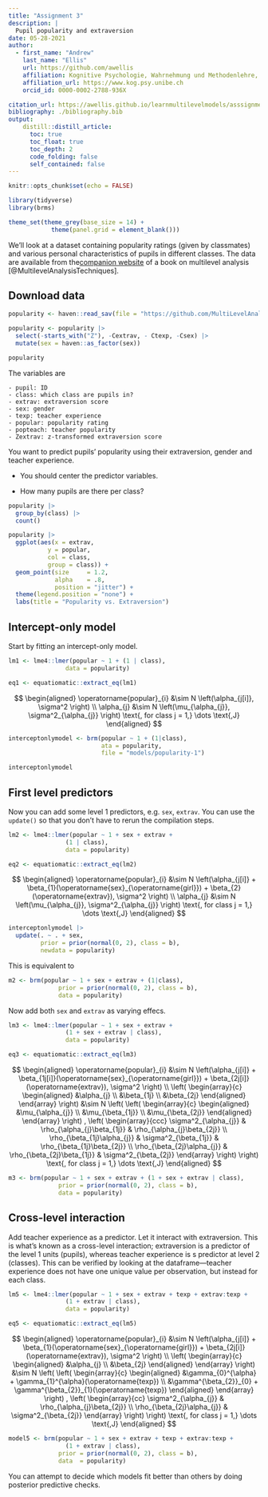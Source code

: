 ```yaml
---
title: "Assignment 3"
description: | 
  Pupil popularity and extraversion
date: 05-28-2021
author:
  - first_name: "Andrew"
    last_name: "Ellis"
    url: https://github.com/awellis
    affiliation: Kognitive Psychologie, Wahrnehmung und Methodenlehre, Universität Bern 
    affiliation_url: https://www.kog.psy.unibe.ch
    orcid_id: 0000-0002-2788-936X

citation_url: https://awellis.github.io/learnmultilevelmodels/asssignment-3.html
bibliography: ./bibliography.bib
output: 
    distill::distill_article:
      toc: true
      toc_float: true
      toc_depth: 2
      code_folding: false
      self_contained: false
---
```



```r
knitr::opts_chunk$set(echo = FALSE)
```


```r
library(tidyverse)
library(brms)

theme_set(theme_grey(base_size = 14) +
            theme(panel.grid = element_blank()))
```


We'll look at a dataset containing popularity ratings (given by  classmates) and various personal characteristics of pupils in different classes. The data are available from the[companion website](https://multilevel-analysis.sites.uu.nl/intro-to-multilevel-analyses/) of a book on multilevel analysis [@MultilevelAnalysisTechniques].

## Download data


```r
popularity <- haven::read_sav(file = "https://github.com/MultiLevelAnalysis/Datasets-third-edition-Multilevel-book/blob/master/chapter%202/popularity/SPSS/popular2.sav?raw=true")
```


```r
popularity <- popularity |> 
  select(-starts_with("Z"), -Cextrav, - Ctexp, -Csex) |> 
  mutate(sex = haven::as_factor(sex))

popularity
```
The variables are

```
- pupil: ID
- class: which class are pupils in?
- extrav: extraversion score
- sex: gender
- texp: teacher experience
- popular: popularity rating
- popteach: teacher popularity
- Zextrav: z-transformed extraversion score           
```

You want to predict pupils' popularity using their extraversion, gender and teacher experience.

:::exercise
- You should center the predictor variables.

- How many pupils are there per class?
:::

```r
popularity |> 
  group_by(class) |> 
  count()
```


```r
popularity |> 
  ggplot(aes(x = extrav,
           y = popular,
           col = class,
           group = class)) + 
  geom_point(size     = 1.2,
             alpha    = .8,
             position = "jitter") +
  theme(legend.position = "none") +
  labs(title = "Popularity vs. Extraversion")
```



## Intercept-only model

Start by fitting an intercept-only model.

```r
lm1 <- lme4::lmer(popular ~ 1 + (1 | class),
                data = popularity)

eq1 <- equatiomatic::extract_eq(lm1)
```

$$
\begin{aligned}
  \operatorname{popular}_{i}  &\sim N \left(\alpha_{j[i]}, \sigma^2 \right) \\
    \alpha_{j}  &\sim N \left(\mu_{\alpha_{j}}, \sigma^2_{\alpha_{j}} \right)
    \text{, for class j = 1,} \dots \text{,J}
\end{aligned}
$$


```r
interceptonlymodel <- brm(popular ~ 1 + (1|class),        
                          ata = popularity, 
                          file = "models/popularity-1") 
```

```r
interceptonlymodel
```


## First level predictors


Now you can add some level 1 predictors, e.g. `sex`, `extrav`. You can use the `update()` so that you don't have to rerun the compilation steps.


```r
lm2 <- lme4::lmer(popular ~ 1 + sex + extrav + 
                (1 | class),
                data = popularity)

eq2 <- equatiomatic::extract_eq(lm2)
```

$$
\begin{aligned}
  \operatorname{popular}_{i}  &\sim N \left(\alpha_{j[i]} + \beta_{1}(\operatorname{sex}_{\operatorname{girl}}) + \beta_{2}(\operatorname{extrav}), \sigma^2 \right) \\
    \alpha_{j}  &\sim N \left(\mu_{\alpha_{j}}, \sigma^2_{\alpha_{j}} \right)
    \text{, for class j = 1,} \dots \text{,J}
\end{aligned}
$$


```r
interceptonlymodel |> 
  update(. ~ . + sex, 
         prior = prior(normal(0, 2), class = b),
         newdata = popularity)
```


This is equivalent to

```r
m2 <- brm(popular ~ 1 + sex + extrav + (1|class),  
              prior = prior(normal(0, 2), class = b),
              data = popularity) 
```




Now add both `sex` and  `extrav` as varying effecs.

```r
lm3 <- lme4::lmer(popular ~ 1 + sex + extrav + 
                (1 + sex + extrav | class),
                data = popularity)

eq3 <- equatiomatic::extract_eq(lm3)
```


$$
\begin{aligned}
  \operatorname{popular}_{i}  &\sim N \left(\alpha_{j[i]} + \beta_{1j[i]}(\operatorname{sex}_{\operatorname{girl}}) + \beta_{2j[i]}(\operatorname{extrav}), \sigma^2 \right) \\    
\left(
  \begin{array}{c} 
    \begin{aligned}
      &\alpha_{j} \\
      &\beta_{1j} \\
      &\beta_{2j}
    \end{aligned}
  \end{array}
\right)
  &\sim N \left(
\left(
  \begin{array}{c} 
    \begin{aligned}
      &\mu_{\alpha_{j}} \\
      &\mu_{\beta_{1j}} \\
      &\mu_{\beta_{2j}}
    \end{aligned}
  \end{array}
\right)
, 
\left(
  \begin{array}{ccc}
     \sigma^2_{\alpha_{j}} & \rho_{\alpha_{j}\beta_{1j}} & \rho_{\alpha_{j}\beta_{2j}} \\ 
     \rho_{\beta_{1j}\alpha_{j}} & \sigma^2_{\beta_{1j}} & \rho_{\beta_{1j}\beta_{2j}} \\ 
     \rho_{\beta_{2j}\alpha_{j}} & \rho_{\beta_{2j}\beta_{1j}} & \sigma^2_{\beta_{2j}}
  \end{array}
\right)
 \right)
    \text{, for class j = 1,} \dots \text{,J}
\end{aligned}
$$


```r
m3 <- brm(popular ~ 1 + sex + extrav + (1 + sex + extrav | class),  
              prior = prior(normal(0, 2), class = b),
              data = popularity) 
```


## Cross-level interaction

Add teacher experience as a predictor. Let it interact with extraversion. This is what's known as a cross-level interaction; extraversion is a predictor of the level 1 units (pupils), whereas teacher experience is s predictor at level 2 (classes). This can be verified by looking at the dataframe---teacher experience does not have one unique value per observation, but instead for each class.


```r
lm5 <- lme4::lmer(popular ~ 1 + sex + extrav + texp + extrav:texp + 
                (1 + extrav | class),
                data = popularity)

eq5 <- equatiomatic::extract_eq(lm5)
```


$$
\begin{aligned}
  \operatorname{popular}_{i}  &\sim N \left(\alpha_{j[i]} + \beta_{1}(\operatorname{sex}_{\operatorname{girl}}) + \beta_{2j[i]}(\operatorname{extrav}), \sigma^2 \right) \\    
\left(
  \begin{array}{c} 
    \begin{aligned}
      &\alpha_{j} \\
      &\beta_{2j}
    \end{aligned}
  \end{array}
\right)
  &\sim N \left(
\left(
  \begin{array}{c} 
    \begin{aligned}
      &\gamma_{0}^{\alpha} + \gamma_{1}^{\alpha}(\operatorname{texp}) \\
      &\gamma^{\beta_{2}}_{0} + \gamma^{\beta_{2}}_{1}(\operatorname{texp})
    \end{aligned}
  \end{array}
\right)
, 
\left(
  \begin{array}{cc}
     \sigma^2_{\alpha_{j}} & \rho_{\alpha_{j}\beta_{2j}} \\ 
     \rho_{\beta_{2j}\alpha_{j}} & \sigma^2_{\beta_{2j}}
  \end{array}
\right)
 \right)
    \text{, for class j = 1,} \dots \text{,J}
\end{aligned}
$$


```r
model5 <- brm(popular ~ 1 + sex + extrav + texp + extrav:texp + 
                (1 + extrav | class), 
              prior = prior(normal(0, 2), class = b),
              data  = popularity)
```



:::fyi
You can attempt to decide which models fit better than others by doing posterior predictive checks.
:::

